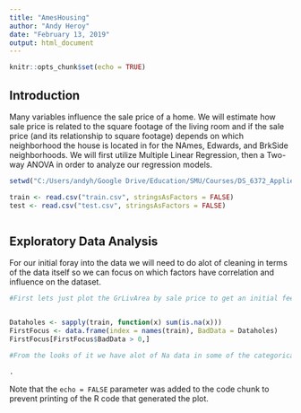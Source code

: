 ---
title: "AmesHousing"
author: "Andy Heroy"
date: "February 13, 2019"
output: html_document
---

```{r setup, include=FALSE}
knitr::opts_chunk$set(echo = TRUE)
```

## Introduction

Many variables influence the sale price of a home. We will estimate how sale price is related to the square footage of the living room and if the sale price (and its relationship to square footage) depends on which neighborhood the house is located in for the NAmes, Edwards, and BrkSide neighborhoods. We will first utilize Multiple Linear Regression, then a Two-way ANOVA in order to analyze our regression models. 

```{r Dataload}
setwd("C:/Users/andyh/Google Drive/Education/SMU/Courses/DS_6372_Applied_Statistics/project 1/Ames/house-prices-advanced-regression-techniques")

train <- read.csv("train.csv", stringsAsFactors = FALSE)
test <- read.csv("test.csv", stringsAsFactors = FALSE)



```

## Exploratory Data Analysis

For our initial foray into the data we will need to do alot of cleaning in terms of the data itself so we can focus on which factors have correlation and influence on the dataset. 

```{r EDAandDatacleaning}

#First lets just plot the GrLivArea by sale price to get an initial feel for the data


Dataholes <- sapply(train, function(x) sum(is.na(x)))
FirstFocus <- data.frame(index = names(train), BadData = Dataholes)
FirstFocus[FirstFocus$BadData > 0,]

#From the looks of it we have alot of Na data in some of the categorical values

.  
```

Note that the `echo = FALSE` parameter was added to the code chunk to prevent printing of the R code that generated the plot.
